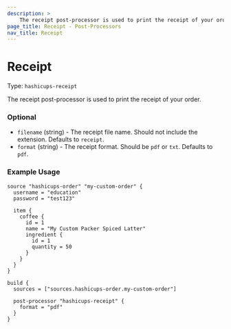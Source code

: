 ```yaml
---
description: >
    The receipt post-processor is used to print the receipt of your order.
page_title: Receipt - Post-Processors
nav_title: Receipt
---
```


# Receipt

Type: `hashicups-receipt`

The receipt post-processor is used to print the receipt of your order.

### Optional

- `filename` (string) - The receipt file name. Should not include the extension. Defaults to `receipt`.
- `format` (string) - The receipt format. Should be `pdf` or `txt`. Defaults to `pdf`.

### Example Usage

```hcl
source "hashicups-order" "my-custom-order" {
  username = "education"
  password = "test123"

  item {
    coffee {
      id = 1
      name = "My Custom Packer Spiced Latter"
      ingredient {
        id = 1
        quantity = 50
      }
    }
  }
}

build {
  sources = ["sources.hashicups-order.my-custom-order"]

  post-processor "hashicups-receipt" {
    format = "pdf"
  }
}
```

